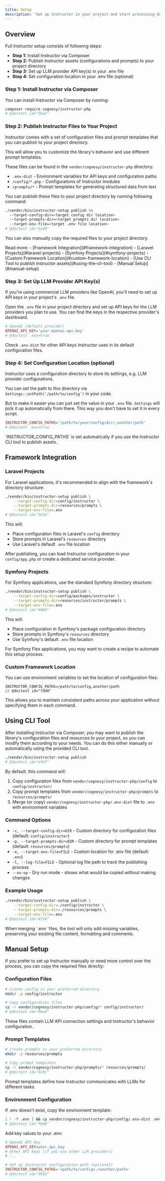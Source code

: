 ```yaml
---
title: Setup
description: 'Set up Instructor in your project and start processing data with LLMs'
---
```


## Overview

Full Instructor setup consists of following steps:
 - **Step 1:** Install Instructor via Composer
 - **Step 2:** Publish Instructor assets (configurations and prompts) to your project directory
 - **Step 3:** Set up LLM provider API key(s) in your .env file
 - **Step 4:** Set configuration location in your .env file (optional)

### Step 1: Install Instructor via Composer

You can install Instructor via Composer by running:

```bash
composer require cognesy/instructor-php
# @doctest id="50a2"
```

### Step 2: Publish Instructor Files to Your Project

Instructor comes with a set of configuration files and prompt templates that you can publish to your project directory.

This will allow you to customize the library's behavior and use different prompt templates.

These files can be found in the `vendor/cognesy/instructor-php` directory:
- `.env-dist` - Environment variables for API keys and configuration paths
- `/config/*.php` - Configurations of Instructor modules
- `/prompts/*` - Prompt templates for generating structured data from text

You can publish these files to your project directory by running following command:

```bash
./vendor/bin/instructor-setup publish \n
  --target-config-dir=<target config dir location>
  --target-prompts-dir=<target prompts dir location>
  --target-env-file=<target .env file location>
# @doctest id="ea48"
```

You can also manually copy the required files to your project directory.

<Info>
Read more:
- [Framework Integration](#framework-integration)
    - [Laravel Projects](#laravel-projects)
    - [Symfony Projects](#symfony-projects)
    - [Custom Framework Location](#custom-framework-location)
- [Use CLI Tool to publish Instructor assets](#using-the-cli-tool)
- [Manual Setup](#manual-setup)
</Info>

### Step 3: Set Up LLM Provider API Key(s)

If you're using commercial LLM providers like OpenAI, you'll need to set up API keys in your project's `.env` file.

Open the `.env` file in your project directory and set up API keys for the LLM providers you plan to use. You can find
the keys in the respective provider's dashboard.

```ini
# OpenAI (default provider)
OPENAI_API_KEY='your-openai-api-key'
# @doctest .env=true
```

Check `.env-dist` for other API keys Instructor uses in its default configuration files.


### Step 4: Set Configuration Location (optional)

Instructor uses a configuration directory to store its settings, e.g. LLM provider configurations.

You can set the path to this directory via `Settings::setPath('/path/to/config')` in your code.

But to make it easier you can just set the value in your `.env` file. `Settings` will pick it up automatically
from there. This way you don't have to set it in every script.

```ini
INSTRUCTOR_CONFIG_PATHS='/path/to/your/config/dir/,another/path'
# @doctest .env=true
```

<Note>
`INSTRUCTOR_CONFIG_PATHS` is set automatically if you use the Instructor CLI tool to publish assets.
</Note>



## Framework Integration

### Laravel Projects

For Laravel applications, it's recommended to align with the framework's directory structure:

```bash
./vendor/bin/instructor-setup publish \
    --target-config-dir=config/instructor \
    --target-prompts-dir=resources/prompts \
    --target-env-file=.env
# @doctest id="3e16"
```

This will:
- Place configuration files in Laravel's `config` directory
- Store prompts in Laravel's `resources` directory
- Use Laravel's default `.env` file location

After publishing, you can load Instructor configuration in your `config/app.php` or create a dedicated service provider.


### Symfony Projects

For Symfony applications, use the standard Symfony directory structure:

```bash
./vendor/bin/instructor-setup publish \
    --target-config-dir=config/packages/instructor \
    --target-prompts-dir=resources/instructor/prompts \
    --target-env-file=.env
# @doctest id="488d"
```

This will:
- Place configuration in Symfony's package configuration directory
- Store prompts in Symfony's `resources` directory
- Use Symfony's default `.env` file location

For Symfony Flex applications, you may want to create a recipe to automate this setup process.


### Custom Framework Location

You can use environment variables to set the location of configuration files:
```
INSTRUCTOR_CONFIG_PATHS=/path/to/config,another/path
// @doctest id="7dd8"
```

This allows you to maintain consistent paths across your application without specifying them in each command.




## Using CLI Tool

After installing Instructor via Composer, you may want to publish the library's configuration files
and resources to your project, so you can modify them according to your needs. You can do this either
manually or automatically using the provided CLI tool.

```bash
./vendor/bin/instructor-setup publish
# @doctest id="efbf"
```

By default, this command will:
1. Copy configuration files from `vendor/cognesy/instructor-php/config` to `config/instructor/`
2. Copy prompt templates from `vendor/cognesy/instructor-php/prompts` to `resources/prompts/`
3. Merge (or copy) `vendor/cognesy/instructor-php/.env-dist` file to `.env` with environment variables

### Command Options

- `-c, --target-config-dir=DIR` - Custom directory for configuration files (default: `config/instructor`)
- `-p, --target-prompts-dir=DIR` - Custom directory for prompt templates (default: `resources/prompts`)
- `-e, --target-env-file=FILE` - Custom location for .env file (default: `.env`)
- `-l, --log-file=FILE` - Optional log file path to track the publishing process
- `--no-op` - Dry run mode - shows what would be copied without making changes

### Example Usage

```bash
./vendor/bin/instructor-setup publish \
    --target-config-dir=./config/instructor \
    --target-prompts-dir=./resources/prompts \
    --target-env-file=.env
# @doctest id="4734"
```

<Note>
When merging `.env` files, the tool will only add missing variables, preserving your existing file content, formatting and comments.
</Note>


## Manual Setup

If you prefer to set up Instructor manually or need more control over the process, you can copy the required files directly:

### Configuration Files

```bash
# Create config in your preferred directory
mkdir -p config/instructor

# Copy configuration files
cp -r vendor/cognesy/instructor-php/config/* config/instructor/
# @doctest id="9ba8"
```
These files contain LLM API connection settings and Instructor's behavior configuration.

### Prompt Templates

```bash
# Create prompts in your preferred directory
mkdir -p resources/prompts

# Copy prompt templates
cp -r vendor/cognesy/instructor-php/prompts/* resources/prompts/
# @doctest id="b10c"
```
Prompt templates define how Instructor communicates with LLMs for different tasks.

### Environment Configuration

If .env doesn't exist, copy the environment template:

```bash
[ ! -f .env ] && cp vendor/cognesy/instructor-php/config/.env-dist .env
# @doctest id="f6d0"
```

Add key values to your .env:
```ini
# OpenAI API key
OPENAI_API_KEY=your_api_key
# Other API keys (if you use other LLM providers)
# ...

# Set up Instructor configuration path (optional)
INSTRUCTOR_CONFIG_PATHS='<path/to/config>,<another/path>'
# @doctest id="591b"
```
